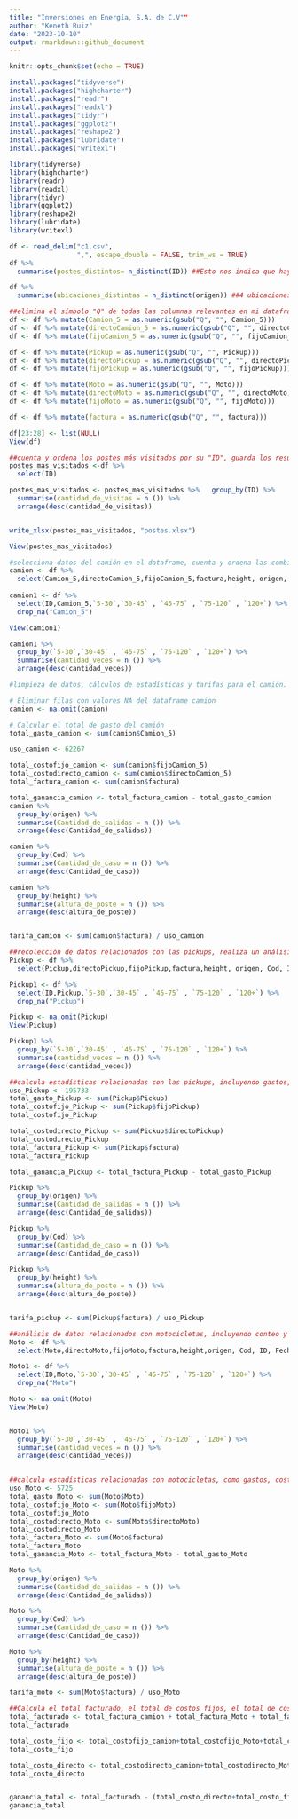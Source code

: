 ```yaml
---
title: "Inversiones en Energía, S.A. de C.V""
author: "Keneth Ruiz"
date: "2023-10-10"
output: rmarkdown::github_document
---
```


```r
knitr::opts_chunk$set(echo = TRUE)
```

```r
install.packages("tidyverse")
install.packages("highcharter")
install.packages("readr")
install.packages("readxl")
install.packages("tidyr")
install.packages("ggplot2")
install.packages("reshape2")
install.packages("lubridate")
install.packages("writexl")

```

```r
library(tidyverse)
library(highcharter)
library(readr)
library(readxl)
library(tidyr)
library(ggplot2)
library(reshape2)
library(lubridate)
library(writexl)

```

```r
df <- read_delim("c1.csv", 
                 ",", escape_double = FALSE, trim_ws = TRUE)
df %>% 
  summarise(postes_distintos= n_distinct(ID)) ##Esto nos indica que hay 74239 postes distintos.
```

```r
df %>% 
  summarise(ubicaciones_distintas = n_distinct(origen)) ##4 ubicaciones distintas de salida.
```

```r
##elimina el símbolo "Q" de todas las columnas relevantes en mi dataframe `df`, las convierte en datos numéricos, elimina las columnas 23 a 28 y muestra el resultado en una vista.
df <- df %>% mutate(Camion_5 = as.numeric(gsub("Q", "", Camion_5)))
df <- df %>% mutate(directoCamion_5 = as.numeric(gsub("Q", "", directoCamion_5)))
df <- df %>% mutate(fijoCamion_5 = as.numeric(gsub("Q", "", fijoCamion_5)))

df <- df %>% mutate(Pickup = as.numeric(gsub("Q", "", Pickup)))
df <- df %>% mutate(directoPickup = as.numeric(gsub("Q", "", directoPickup)))
df <- df %>% mutate(fijoPickup = as.numeric(gsub("Q", "", fijoPickup)))

df <- df %>% mutate(Moto = as.numeric(gsub("Q", "", Moto)))
df <- df %>% mutate(directoMoto = as.numeric(gsub("Q", "", directoMoto)))
df <- df %>% mutate(fijoMoto = as.numeric(gsub("Q", "", fijoMoto)))

df <- df %>% mutate(factura = as.numeric(gsub("Q", "", factura)))

df[23:28] <- list(NULL)
View(df)

```

```r
##cuenta y ordena los postes más visitados por su "ID", guarda los resultados en un archivo "postes.xlsx" y muestra los datos en una vista.
postes_mas_visitados <-df %>% 
  select(ID) 

postes_mas_visitados <- postes_mas_visitados %>%   group_by(ID) %>% 
  summarise(cantidad_de_visitas = n ()) %>% 
  arrange(desc(cantidad_de_visitas))


write_xlsx(postes_mas_visitados, "postes.xlsx")

View(postes_mas_visitados)
```

```r
#selecciona datos del camión en el dataframe, cuenta y ordena las combinaciones de valores en las columnas `5-30`, `30-45`, `45-75`, `75-120`, y `120+` en el dataframe `camion1`.
camion <- df %>% 
  select(Camion_5,directoCamion_5,fijoCamion_5,factura,height, origen, Cod, ID, Fecha) 
  
camion1 <- df %>% 
  select(ID,Camion_5,`5-30`,`30-45` , `45-75` , `75-120` , `120+`) %>% 
  drop_na("Camion_5")

View(camion1)

camion1 %>% 
  group_by(`5-30`,`30-45` , `45-75` , `75-120` , `120+`) %>% 
  summarise(cantidad_veces = n ()) %>% 
  arrange(desc(cantidad_veces))

```

```r
#limpieza de datos, cálculos de estadísticas y tarifas para el camión.

# Eliminar filas con valores NA del dataframe camion
camion <- na.omit(camion)

# Calcular el total de gasto del camión
total_gasto_camion <- sum(camion$Camion_5)

uso_camion <- 62267

total_costofijo_camion <- sum(camion$fijoCamion_5)
total_costodirecto_camion <- sum(camion$directoCamion_5)
total_factura_camion <- sum(camion$factura)

total_ganancia_camion <- total_factura_camion - total_gasto_camion
camion %>% 
  group_by(origen) %>% 
  summarise(Cantidad_de_salidas = n ()) %>% 
  arrange(desc(Cantidad_de_salidas))

camion %>% 
  group_by(Cod) %>% 
  summarise(Cantidad_de_caso = n ()) %>% 
  arrange(desc(Cantidad_de_caso))

camion %>% 
  group_by(height) %>% 
  summarise(altura_de_poste = n ()) %>% 
  arrange(desc(altura_de_poste))


tarifa_camion <- sum(camion$factura) / uso_camion


```

```r
##recolección de datos relacionados con las pickups, realiza un análisis y conteo de combinaciones de valores en las columnas `5-30`, `30-45`, `45-75`, `75-120` y `120+` en las pickups.
Pickup <- df %>% 
  select(Pickup,directoPickup,fijoPickup,factura,height, origen, Cod, ID, Fecha)

Pickup1 <- df %>% 
  select(ID,Pickup,`5-30`,`30-45` , `45-75` , `75-120` , `120+`) %>% 
  drop_na("Pickup")

Pickup <- na.omit(Pickup)
View(Pickup)

Pickup1 %>% 
  group_by(`5-30`,`30-45` , `45-75` , `75-120` , `120+`) %>% 
  summarise(cantidad_veces = n ()) %>% 
  arrange(desc(cantidad_veces))

```

```r
##calcula estadísticas relacionadas con las pickups, incluyendo gastos, costos fijos y directos, ingresos, ganancias, y tarifa promedio, además de contar y ordenar datos por origen, código, y altura del poste.
uso_Pickup <- 195733
total_gasto_Pickup <- sum(Pickup$Pickup)
total_costofijo_Pickup <- sum(Pickup$fijoPickup)
total_costofijo_Pickup

total_costodirecto_Pickup <- sum(Pickup$directoPickup)
total_costodirecto_Pickup
total_factura_Pickup <- sum(Pickup$factura)
total_factura_Pickup

total_ganancia_Pickup <- total_factura_Pickup - total_gasto_Pickup

Pickup %>% 
  group_by(origen) %>% 
  summarise(Cantidad_de_salidas = n ()) %>% 
  arrange(desc(Cantidad_de_salidas))

Pickup %>% 
  group_by(Cod) %>% 
  summarise(Cantidad_de_caso = n ()) %>% 
  arrange(desc(Cantidad_de_caso))

Pickup %>% 
  group_by(height) %>% 
  summarise(altura_de_poste = n ()) %>% 
  arrange(desc(altura_de_poste))


tarifa_pickup <- sum(Pickup$factura) / uso_Pickup

```

```r
##análisis de datos relacionados con motocicletas, incluyendo conteo y ordenamiento de combinaciones de valores en columnas específicas.
Moto <- df %>% 
  select(Moto,directoMoto,fijoMoto,factura,height,origen, Cod, ID, Fecha)

Moto1 <- df %>% 
  select(ID,Moto,`5-30`,`30-45` , `45-75` , `75-120` , `120+`) %>% 
  drop_na("Moto")

Moto <- na.omit(Moto)
View(Moto)


Moto1 %>% 
  group_by(`5-30`,`30-45` , `45-75` , `75-120` , `120+`) %>% 
  summarise(cantidad_veces = n ()) %>% 
  arrange(desc(cantidad_veces))
  
```

```r
##calcula estadísticas relacionadas con motocicletas, como gastos, costos fijos y directos, ingresos, ganancias, y tarifa promedio, además de contar y ordenar datos por origen, código y altura del poste.
uso_Moto <- 5725
total_gasto_Moto <- sum(Moto$Moto)
total_costofijo_Moto <- sum(Moto$fijoMoto)
total_costofijo_Moto
total_costodirecto_Moto <- sum(Moto$directoMoto)
total_costodirecto_Moto
total_factura_Moto <- sum(Moto$factura)
total_factura_Moto
total_ganancia_Moto <- total_factura_Moto - total_gasto_Moto

Moto %>% 
  group_by(origen) %>% 
  summarise(Cantidad_de_salidas = n ()) %>% 
  arrange(desc(Cantidad_de_salidas))

Moto %>% 
  group_by(Cod) %>% 
  summarise(Cantidad_de_caso = n ()) %>% 
  arrange(desc(Cantidad_de_caso))

Moto %>% 
  group_by(height) %>% 
  summarise(altura_de_poste = n ()) %>% 
  arrange(desc(altura_de_poste))

tarifa_moto <- sum(Moto$factura) / uso_Moto
```

```r
##Calcula el total facturado, el total de costos fijos, el total de costos directos y la ganancia total sumando los valores previamente calculados para camiones, motos y pickups.
total_facturado <- total_factura_camion + total_factura_Moto + total_factura_Pickup 
total_facturado

total_costo_fijo <- total_costofijo_camion+total_costofijo_Moto+total_costofijo_Pickup
total_costo_fijo

total_costo_directo <- total_costodirecto_camion+total_costodirecto_Moto+total_costodirecto_Pickup
total_costo_directo


ganancia_total <- total_facturado - (total_costo_directo+total_costo_fijo)
ganancia_total

```

